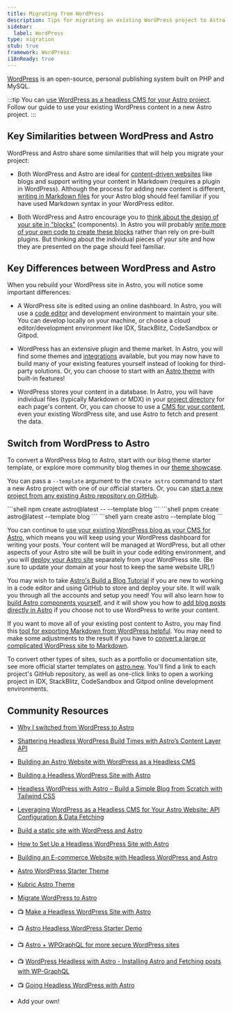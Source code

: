 ```yaml
---
title: Migrating from WordPress
description: Tips for migrating an existing WordPress project to Astro
sidebar:
  label: WordPress
type: migration
stub: true
framework: WordPress
i18nReady: true
---
```


[WordPress](https://wordpress.org) is an open-source, personal publishing system built on PHP and MySQL.


:::tip
You can [use WordPress as a headless CMS for your Astro project](/en/guides/cms/wordpress/). Follow our guide to use your existing WordPress content in a new Astro project.
:::

## Key Similarities between WordPress and Astro

WordPress and Astro share some similarities that will help you migrate your project:

- Both WordPress and Astro are ideal for [content-driven websites](/en/concepts/why-astro/#content-driven) like blogs and support writing your content in Markdown (requires a plugin in WordPress). Although the process for adding new content is different, [writing in Markdown files](/en/guides/markdown-content/) for your Astro blog should feel familiar if you have used Markdown syntax in your WordPress editor.

- Both WordPress and Astro encourage you to [think about the design of your site in "blocks"](/en/concepts/islands/) (components). In Astro you will probably [write more of your own code to create these blocks](/en/basics/astro-components/) rather than rely on pre-built plugins. But thinking about the individual pieces of your site and how they are presented on the page should feel familiar.

## Key Differences between WordPress and Astro

When you rebuild your WordPress site in Astro, you will notice some important differences:

- A WordPress site is edited using an online dashboard. In Astro, you will use a [code editor](/en/editor-setup/) and development environment to maintain your site. You can develop locally on your machine, or choose a cloud editor/development environment like IDX, StackBlitz, CodeSandbox or Gitpod.

- WordPress has an extensive plugin and theme market. In Astro, you will find some themes and [integrations](https://astro.build/integrations/) available, but you may now have to build many of your existing features yourself instead of looking for third-party solutions. Or, you can choose to start with an [Astro theme](https://astro.build/themes) with built-in features!

- WordPress stores your content in a database. In Astro, you will have individual files (typically Markdown or MDX) in your [project directory](/en/basics/project-structure/) for each page's content. Or, you can choose to use a [CMS for your content](/en/guides/cms/), even your existing WordPress site, and use Astro to fetch and present the data.

## Switch from WordPress to Astro

To convert a WordPress blog to Astro, start with our blog theme starter template, or explore more community blog themes in our [theme showcase](https://astro.build/themes). 

You can pass a `--template` argument to the `create astro` command to start a new Astro project with one of our official starters. Or, you can [start a new project from any existing Astro repository on GitHub](/en/install-and-setup/#install-from-the-cli-wizard).

  <PackageManagerTabs>
    <Fragment slot="npm">
    ```shell
    npm create astro@latest -- --template blog
    ```
    </Fragment>
    <Fragment slot="pnpm">
    ```shell
    pnpm create astro@latest --template blog
    ```
    </Fragment>
    <Fragment slot="yarn">
    ```shell
    yarn create astro --template blog
    ```
    </Fragment>
  </PackageManagerTabs>

You can continue to [use your existing WordPress blog as your CMS for Astro](/en/guides/cms/wordpress/), which means you will keep using your WordPress dashboard for writing your posts. Your content will be managed at WordPress, but all other aspects of your Astro site will be built in your code editing environment, and you will [deploy your Astro site](/en/guides/deploy/) separately from your WordPress site. (Be sure to update your domain at your host to keep the same website URL!)

You may wish to take [Astro's Build a Blog Tutorial](/en/tutorial/0-introduction/) if you are new to working in a code editor and using GitHub to store and deploy your site. It will walk you through all the accounts and setup you need! You will also learn how to [build Astro components yourself](/en/tutorial/3-components/), and it will show you how to [add blog posts directly in Astro](/en/tutorial/2-pages/2/) if you choose not to use WordPress to write your content.

If you want to move all of your existing post content to Astro, you may find this [tool for exporting Markdown from WordPress helpful](https://github.com/lonekorean/wordpress-export-to-markdown). You may need to make some adjustments to the result if you have to [convert a large or complicated WordPress site to Markdown](https://swizec.com/blog/how-to-export-a-large-wordpress-site-to-markdown/).

To convert other types of sites, such as a portfolio or documentation site, see more official starter templates on [astro.new](https://astro.new). You'll find a link to each project's GitHub repository, as well as one-click links to open a working project in IDX, StackBlitz, CodeSandbox and Gitpod online development environments.

## Community Resources

- [Why I switched from WordPress to Astro](https://dev.to/fratzinger/why-i-switched-from-wordpress-to-astro-5ge)
- [Shattering Headless WordPress Build Times with Astro’s Content Layer API](https://andrewkepson.com/blog/headless-wordpress/build-time-astro-content-layer-api/)
- [Building an Astro Website with WordPress as a Headless CMS](https://blog.openreplay.com/building-an-astro-website-with-wordpress-as-a-headless-cms/)
- [Building a Headless WordPress Site with Astro](https://wpengine.com/builders/building-headless-wordpress-site-astro/)
- [Headless WordPress with Astro – Build a Simple Blog from Scratch with Tailwind CSS](https://fullstackdigital.io/blog/headless-wordpress-with-astro-build-a-simple-blog/)
- [Leveraging WordPress as a Headless CMS for Your Astro Website: API Configuration & Data Fetching](https://medium.com/@bangemann.dev/configure-wordpress-rest-api-setup-data-fetching-4af5161095f6)
- [Build a static site with WordPress and Astro](https://kinsta.com/blog/wordpress-astro/)
- [How to Set Up a Headless WordPress Site with Astro](https://dev.to/mathiasahlgren/how-to-set-up-a-headless-wordpress-site-with-astro-3a2h)
- [Building an E-commerce Website with Headless WordPress and Astro](https://shaxadd.medium.com/building-an-e-commerce-website-with-headless-wordpress-and-astro-2712d8c8b735)
- [Astro WordPress Starter Theme](https://astro.build/themes/details/astro-wordpress-starter/)
- [Kubric Astro Theme](https://astro.build/themes/details/kubrick-astro/)
- [Migrate WordPress to Astro](https://delucis.github.io/dewp/)
- 📺 [Make a Headless WordPress Site with Astro](https://www.youtube.com/watch?v=54U7dVmhyxE)
- 📺 [Astro Headless WordPress Starter Demo](https://www.youtube.com/watch?v=BcoxZZIfESI)
- 📺 [Astro + WPGraphQL for more secure WordPress sites](https://www.youtube.com/watch?v=fWxn-r83ygQ)
- 📺 [WordPress Headless with Astro - Installing Astro and Fetching posts with WP-GraphQL](https://www.youtube.com/watch?v=2PSqABrME28)
- 📺 [Going Headless WordPress with Astro](https://www.youtube.com/watch?v=MP2TR6Z_YTc)

- Add your own!
